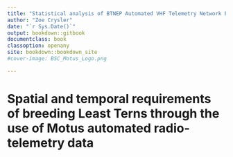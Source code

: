 ```yaml
---
title: "Statistical analysis of BTNEP Automated VHF Telemetry Network Project"
author: "Zoe Crysler"
date: "`r Sys.Date()`"
output: bookdown::gitbook
documentclass: book
classoption: openany
site: bookdown::bookdown_site
#cover-image: BSC_Motus_Logo.png

---
```


# Spatial and temporal requirements of breeding Least Terns through the use of Motus automated radio-telemetry data  {-}


